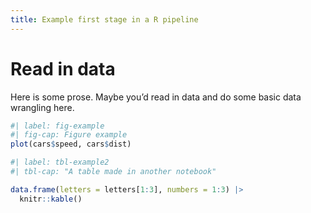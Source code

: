 ```yaml
---
title: Example first stage in a R pipeline
---
```


# Read in data

Here is some prose.
Maybe you'd read in data and do some basic data wrangling here.

```r
#| label: fig-example
#| fig-cap: Figure example
plot(cars$speed, cars$dist)
```

```r
#| label: tbl-example2
#| tbl-cap: "A table made in another notebook"

data.frame(letters = letters[1:3], numbers = 1:3) |>
  knitr::kable()
```

